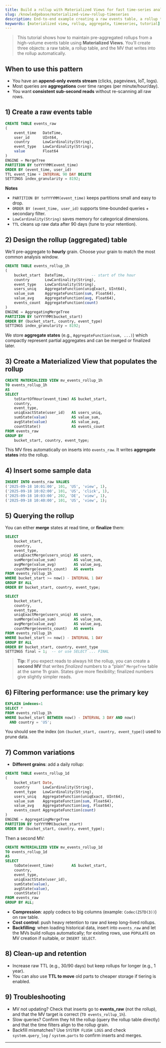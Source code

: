 ```yaml
---
title: Build a rollup with Materialized Views for fast time-series analytics
slug: /knowledgebase/materialized-view-rollup-timeseries
description: End-to-end example creating a raw events table, a rollup table, and a materialized view for low-latency analytics.
keywords: [materialized view, rollup, aggregate, timeseries, tutorial]
---
```



> This tutorial shows how to maintain pre-aggregated rollups from a high-volume events table using **Materialized Views**. You’ll create three objects: a raw table, a rollup table, and the MV that writes into the rollup automatically.

## When to use this pattern

- You have an **append-only events stream** (clicks, pageviews, IoT, logs).
- Most queries are **aggregations** over time ranges (per minute/hour/day).
- You want **consistent sub-second reads** without re-scanning all raw rows.

## 1) Create a raw events table

```sql
CREATE TABLE events_raw
(
    event_time   DateTime,
    user_id      UInt64,
    country      LowCardinality(String),
    event_type   LowCardinality(String),
    value        Float64
)
ENGINE = MergeTree
PARTITION BY toYYYYMM(event_time)
ORDER BY (event_time, user_id)
TTL event_time + INTERVAL 90 DAY DELETE
SETTINGS index_granularity = 8192;
```

**Notes**

- `PARTITION BY toYYYYMM(event_time)` keeps partitions small and easy to drop.
- `ORDER BY (event_time, user_id)` supports time-bounded queries + secondary filter.
- `LowCardinality(String)` saves memory for categorical dimensions.
- `TTL` cleans up raw data after 90 days (tune to your retention).

## 2) Design the rollup (aggregated) table

We’ll pre-aggregate to **hourly** grain. Choose your grain to match the most common analysis window.

```sql
CREATE TABLE events_rollup_1h
(
    bucket_start  DateTime,            -- start of the hour
    country       LowCardinality(String),
    event_type    LowCardinality(String),
    users_uniq    AggregateFunction(uniqExact, UInt64),
    value_sum     AggregateFunction(sum, Float64),
    value_avg     AggregateFunction(avg, Float64),
    events_count  AggregateFunction(count)
)
ENGINE = AggregatingMergeTree
PARTITION BY toYYYYMM(bucket_start)
ORDER BY (bucket_start, country, event_type)
SETTINGS index_granularity = 8192;
```

We store **aggregate states** (e.g., `AggregateFunction(sum, ...)`) which compactly represent partial aggregates and can be merged or finalized later.

## 3) Create a Materialized View that populates the rollup

```sql
CREATE MATERIALIZED VIEW mv_events_rollup_1h
TO events_rollup_1h
AS
SELECT
    toStartOfHour(event_time) AS bucket_start,
    country,
    event_type,
    uniqExactState(user_id)   AS users_uniq,
    sumState(value)           AS value_sum,
    avgState(value)           AS value_avg,
    countState()              AS events_count
FROM events_raw
GROUP BY
    bucket_start, country, event_type;
```

This MV fires automatically on inserts into `events_raw`. It writes **aggregate states** into the rollup.

## 4) Insert some sample data

```sql
INSERT INTO events_raw VALUES
('2025-09-18 10:01:00', 101, 'US', 'view', 1),
('2025-09-18 10:02:00', 101, 'US', 'click', 1),
('2025-09-18 10:03:00', 202, 'DE', 'view', 1),
('2025-09-18 10:40:00', 101, 'US', 'view', 1);
```

## 5) Querying the rollup

You can either **merge** states at read time, or **finalize** them:

<Tabs groupId="finalize">
  <TabItem value="merge" label="Merge at read time">

```sql
SELECT
    bucket_start,
    country,
    event_type,
    uniqExactMerge(users_uniq) AS users,
    sumMerge(value_sum)        AS value_sum,
    avgMerge(value_avg)        AS value_avg,
    countMerge(events_count)   AS events
FROM events_rollup_1h
WHERE bucket_start >= now() - INTERVAL 1 DAY
GROUP BY ALL
ORDER BY bucket_start, country, event_type;
```

  </TabItem>
  <TabItem value="finalize" label="Finalize with -Final">

```sql
SELECT
    bucket_start,
    country,
    event_type,
    uniqExactMerge(users_uniq) AS users,
    sumMerge(value_sum)        AS value_sum,
    avgMerge(value_avg)        AS value_avg,
    countMerge(events_count)   AS events
FROM events_rollup_1h
WHERE bucket_start >= now() - INTERVAL 1 DAY
GROUP BY ALL
ORDER BY bucket_start, country, event_type
SETTINGS final = 1;  -- or use SELECT ... FINAL
```

  </TabItem>
</Tabs>

> **Tip:** If you expect reads to always hit the rollup, you can create a **second MV** that writes *finalized* numbers to a “plain” `MergeTree` table at the same 1h grain. States give more flexibility; finalized numbers give slightly simpler reads.

## 6) Filtering performance: use the primary key

```sql
EXPLAIN indexes=1
SELECT *
FROM events_rollup_1h
WHERE bucket_start BETWEEN now() - INTERVAL 3 DAY AND now()
  AND country = 'US';
```

You should see the index (on `(bucket_start, country, event_type)`) used to prune data.

## 7) Common variations

- **Different grains**: add a daily rollup:

```sql
CREATE TABLE events_rollup_1d
(
    bucket_start Date,
    country      LowCardinality(String),
    event_type   LowCardinality(String),
    users_uniq   AggregateFunction(uniqExact, UInt64),
    value_sum    AggregateFunction(sum, Float64),
    value_avg    AggregateFunction(avg, Float64),
    events_count AggregateFunction(count)
)
ENGINE = AggregatingMergeTree
PARTITION BY toYYYYMM(bucket_start)
ORDER BY (bucket_start, country, event_type);
```

Then a second MV:

```sql
CREATE MATERIALIZED VIEW mv_events_rollup_1d
TO events_rollup_1d
AS
SELECT
    toDate(event_time)        AS bucket_start,
    country,
    event_type,
    uniqExactState(user_id),
    sumState(value),
    avgState(value),
    countState()
FROM events_raw
GROUP BY ALL;
```

- **Compression**: apply codecs to big columns (example: `Codec(ZSTD(3))`) on raw table.
- **Cost control**: push heavy retention to raw and keep long-lived rollups.  
- **Backfilling**: when loading historical data, insert into `events_raw` and let the MVs build rollups automatically; for existing rows, use `POPULATE` on MV creation if suitable, or `INSERT SELECT`.

## 8) Clean-up and retention

- Increase raw TTL (e.g., 30/90 days) but keep rollups for longer (e.g., 1 year).
- You can also use **TTL to move** old parts to cheaper storage if tiering is enabled.

## 9) Troubleshooting

- MV not updating? Check that inserts go to **events_raw** (not the rollup), and that the MV target is correct (`TO events_rollup_1h`).
- Slow queries? Confirm they hit the rollup (query the rollup table directly) and that the time filters align to the rollup grain.
- Backfill mismatches? Use `SYSTEM FLUSH LOGS` and check `system.query_log` / `system.parts` to confirm inserts and merges.

---

